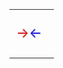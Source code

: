 {| class="messagebox" style="border-top:solid 1px #c0c; border-right:solid 1px #c0c; border-bottom:solid 1px #c0c; border-left:solid 10px #c0c; background-color:#fff; margin:2px auto 7px auto; padding:10px;"
|-
| style="font-size:24px; padding-right:5px;" | <span style="color:#c00">→</span><span style="color:#00c">←</span>
| {{{1|''Template''}}}
|}<noinclude>
<!-- ADD CATEGORIES ON DOCUMENTATION PAGE, NOT HERE -->
{{Documentation}}
</noinclude>
